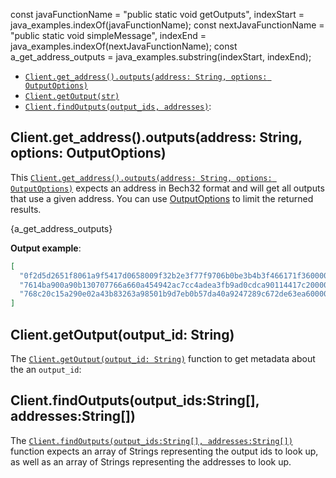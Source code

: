 const javaFunctionName = "public static void getOutputs",
  indexStart = java_examples.indexOf(javaFunctionName);
const nextJavaFunctionName = "public static void simpleMessage",
  indexEnd = java_examples.indexOf(nextJavaFunctionName);
const a_get_address_outputs = java_examples.substring(indexStart, indexEnd);

- [`Client.get_address().outputs(address: String, options: OutputOptions)`](#clientget_addressoutputsaddress-string-options-outputoptions)
- [`Client.getOutput(str)`](#clientgetoutputoutput_id-string)
- [`Client.findOutputs(output_ids, addresses)`](#clientfindoutputsoutput_idsstring-addressesstring):

## Client.get_address().outputs(address: String, options: OutputOptions)

This [`Client.get_address().outputs(address: String, options: OutputOptions)`](./../libraries/java/api_reference#outputsaddress-options-balanceaddressresponse)
expects an address in Bech32 format and will get all outputs that use a given address.  You can use [OutputOptions](./../java/api_reference#outputsoptions) to limit the returned results.

<CodeBlock className="language-java">{a_get_address_outputs}</CodeBlock>

**Output example**:

```json
[
  "0f2d5d2651f8061a9f5417d0658009f32b2e3f77f9706b0be3b4b3f466171f360000",
  "7614ba900a90b130707766a660a454942ac7cc4adea3fb9ad0cdca90114417c20000",
  "768c20c15a290e02a43b83263a98501b9d7eb0b57da40a9247289c672de63ea60000"
]
```
## Client.getOutput(output_id: String)

The [`Client.getOutput(output_id: String)`](./../libraries/java/api_reference#getoutputoutput_id-outputresponse) function to get metadata about the an `output_id`:


## Client.findOutputs(output_ids:String[], addresses:String[])

The
[`Client.findOutputs(output_ids:String[], addresses:String[])`](./../libraries/java/api_reference#findoutputsoutput_ids-addresses-outputresponse)
function expects an array of Strings representing the output ids to look up, as well as an array of Strings representing
the addresses to look up.

